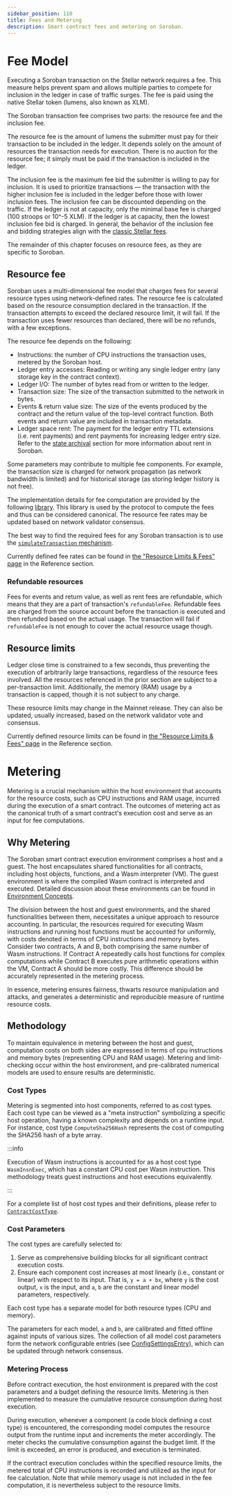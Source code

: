 ```yaml
---
sidebar_position: 110
title: Fees and Metering
description: Smart contract fees and metering on Soroban.
---
```


<head>
  <title>Smart contract fees and metering on Soroban.</title>
  <meta charSet="utf-8" />
  <meta
    property="og:title"
    content="Smart contract fees and metering on Soroban."
  />
  <meta
    property="og:description"
    content="Learn about how the smart contract resource fees, resource limits, and metering system works on Soroban and methodology behind it."
  />
  <link
    rel="canonical"
    href="https://soroban.stellar.org/docs/soroban-internals/fees-and-metering"
  />
</head>

# Fee Model

Executing a Soroban transaction on the Stellar network requires a fee. This measure helps prevent spam and allows multiple parties to compete for inclusion in the ledger in case of traffic surges. The fee is paid using the native Stellar token (lumens, also known as XLM).

The Soroban transaction fee comprises two parts: the resource fee and the inclusion fee.

The resource fee is the amount of lumens the submitter must pay for their transaction to be included in the ledger. It depends solely on the amount of resources the transaction needs for execution. There is no auction for the resource fee; it simply must be paid if the transaction is included in the ledger.

The inclusion fee is the maximum fee bid the submitter is willing to pay for inclusion. It is used to prioritize transactions — the transaction with the higher inclusion fee is included in the ledger before those with lower inclusion fees. The inclusion fee can be discounted depending on the traffic. If the ledger is not at capacity, only the minimal base fee is charged (100 stroops or 10^-5 XLM). If the ledger is at capacity, then the lowest inclusion fee bid is charged. In general, the behavior of the inclusion fee and bidding strategies align with the [classic Stellar fees].

[classic Stellar fees]: https://developers.stellar.org/docs/encyclopedia/fees-surge-pricing-fee-strategies

The remainder of this chapter focuses on resource fees, as they are specific to Soroban.

## Resource fee

Soroban uses a multi-dimensional fee model that charges fees for several resource types using network-defined rates. The resource fee is calculated based on the resource consumption declared in the transaction. If the transaction attempts to exceed the declared resource limit, it will fail. If the transaction uses fewer resources than declared, there will be no refunds, with a few exceptions.

The resource fee depends on the following:

- Instructions: the number of CPU instructions the transaction uses, metered by the Soroban host.
- Ledger entry accesses: Reading or writing any single ledger entry (any storage key in the contract context).
- Ledger I/O: The number of bytes read from or written to the ledger.
- Transaction size: The size of the transaction submitted to the network in bytes.
- Events & return value size: The size of the events produced by the contract and the return value of the top-level contract function. Both events and return value are included in transaction metadata.
- Ledger space rent: The payment for the ledger entry TTL extensions (i.e. rent payments) and rent payments for increasing ledger entry size. Refer to the [state archival](./state-archival.mdx) section for more information about rent in Soroban.

Some parameters may contribute to multiple fee components. For example, the transaction size is charged for network propagation (as network bandwidth is limited) and for historical storage (as storing ledger history is not free).

The implementation details for fee computation are provided by the following [library](https://github.com/stellar/rs-soroban-env/blob/main/soroban-env-host/src/fees.rs). This library is used by the protocol to compute the fees and thus can be considered canonical. The resource fee rates may be updated based on network validator consensus.

The best way to find the required fees for any Soroban transaction is to use the [`simulateTransaction` mechanism](contract-interactions/transaction-simulation.mdx).

Currently defined fee rates can be found in [the "Resource Limits & Fees" page] in the Reference section.

### Refundable resources

Fees for events and return value, as well as rent fees are refundable, which means that they are a part of transaction's `refundableFee`. Refundable fees are charged from the source account before the transaction is executed and then refunded based on the actual usage. The transaction will fail if `refundableFee` is not enough to cover the actual resource usage though.

## Resource limits

Ledger close time is constrained to a few seconds, thus preventing the execution of arbitrarily large transactions, regardless of the resource fees involved. All the resources referenced in the prior section are subject to a per-transaction limit. Additionally, the memory (RAM) usage by a transaction is capped, though it is not subject to any charge.

These resource limits may change in the Mainnet release. They can also be updated, usually increased, based on the network validator vote and consensus.

Currently defined resource limits can be found in [the "Resource Limits & Fees" page] in the Reference section.

# Metering

Metering is a crucial mechanism within the host environment that accounts for the resource costs, such as CPU instructions and RAM usage, incurred during the execution of a smart contract. The outcomes of metering act as the canonical truth of a smart contract's execution cost and serve as an input for fee computations.

## Why Metering

The Soroban smart contract execution environment comprises a host and a guest. The host encapsulates shared functionalities for all contracts, including host objects, functions, and a Wasm interpreter (VM). The guest environment is where the compiled Wasm contract is interpreted and executed. Detailed discussion about these environments can be found in [Environment Concepts](environment-concepts.mdx).

The division between the host and guest environments, and the shared functionalities between them, necessitates a unique approach to resource accounting. In particular, the resources required for executing Wasm instructions and running host functions must be accounted for uniformly, with costs denoted in terms of CPU instructions and memory bytes. Consider two contracts, A and B, both comprising the same number of Wasm instructions. If Contract A repeatedly calls host functions for complex computations while Contract B executes pure arithmetic operations within the VM, Contract A should be more costly. This difference should be accurately represented in the metering process.

In essence, metering ensures fairness, thwarts resource manipulation and attacks, and generates a deterministic and reproducible measure of runtime resource costs.

## Methodology

To maintain equivalence in metering between the host and guest, computation costs on both sides are expressed in terms of cpu instructions and memory bytes (representing CPU and RAM usage). Metering and limit-checking occur within the host environment, and pre-calibrated numerical models are used to ensure results are deterministic.

### Cost Types

Metering is segmented into host components, referred to as cost types. Each cost type can be viewed as a "meta instruction" symbolizing a specific host operation, having a known complexity and depends on a runtime input. For instance, cost type `ComputeSha256Hash` represents the cost of computing the SHA256 hash of a byte array.

:::info

Execution of Wasm instructions is accounted for as a host cost type `WasmInsnExec`, which has a constant CPU cost per Wasm instruction. This methodology treats guest instructions and host executions equivalently.

:::

For a complete list of host cost types and their definitions, please refer to [`ContractCostType`](https://github.com/stellar/stellar-xdr/blob/e372df9f677961aac04c5a4cc80a3667f310b29f/Stellar-contract-config-setting.x#L92-L155).

### Cost Parameters

The cost types are carefully selected to:

1. Serve as comprehensive building blocks for all significant contract execution costs.
2. Ensure each component cost increases at most linearly (i.e., constant or linear) with respect to its input. That is, `y = a + bx`, where `y` is the cost output, `x` is the input, and `a`, `b` are the constant and linear model parameters, respectively.

Each cost type has a separate model for both resource types (CPU and memory).

The parameters for each model, `a` and `b`, are calibrated and fitted offline against inputs of various sizes. The collection of all model cost parameters form the network configurable entries (see [ConfigSettingsEntry](https://github.com/stellar/stellar-xdr/blob/e372df9f677961aac04c5a4cc80a3667f310b29f/Stellar-contract-config-setting.x#L223-L226)), which can be updated through network consensus.

### Metering Process

Before contract execution, the host environment is prepared with the cost parameters and a budget defining the resource limits. Metering is then implemented to measure the cumulative resource consumption during host execution.

During execution, whenever a component (a code block defining a cost type) is encountered, the corresponding model computes the resource output from the runtime input and increments the meter accordingly. The meter checks the cumulative consumption against the budget limit. If the limit is exceeded, an error is produced, and execution is terminated.

If the contract execution concludes within the specified resource limits, the metered total of CPU instructions is recorded and utilized as the input for fee calculation. Note that while memory usage is not included in the fee computation, it is nevertheless subject to the resource limits.

[the "Resource Limits & Fees" page]: ../reference/resource-limits-fees.mdx
